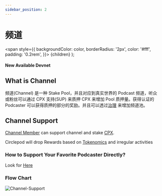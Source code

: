 ```yaml
---
sidebar_position: 2
---
```


# 频道

  <span
    style={{
      backgroundColor: color,
      borderRadius: '2px',
      color: '#fff',
      padding: '0.2rem',
    }}>
    {children}
  </span>
);

#### New Available <Highlight color="#25c2a0">Devnet</Highlight>

## What is Channel

频道(Channel) 是一种 Stake Pool，并且对应到真实世界的 Podcast 频道，听众或粉丝可以通过 CPX 支持(SUP) 来质押 CPX 来增加 Pool 质押量。获得认证的 Podcaster 可以获得质押的部分的奖励。并且可以透过[治理](/docs/governance) 来增加频道池。

## Channel Support

[Channel Member](/docs/channel-member) can support channel and stake [CPX](/docs/tokenomics).

Circlepod will drop Rewards based on [Tokenomics](/docs/tokenomics) and irregular activities

### How to Support Your Favorite Podcaster Directly?

Look for [Here](/docs/activity/support)


### Flow Chart
![Channel-Support](/img/channel/Channel-Support.svg)
